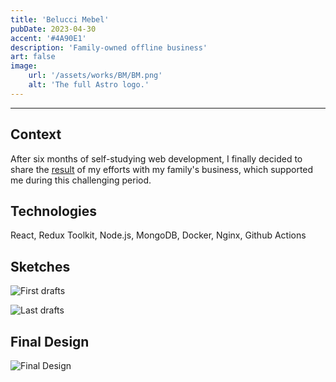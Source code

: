 ```yaml
---
title: 'Belucci Mebel'
pubDate: 2023-04-30
accent: '#4A90E1'
description: 'Family-owned offline business'
art: false
image:
    url: '/assets/works/BM/BM.png'
    alt: 'The full Astro logo.'
---
```


---

## Context

After six months of self-studying web development, I finally decided to share the [result](https://beluccimebel.ru/) of my efforts with my family's business, which supported me during this challenging period.

## Technologies

React, Redux Toolkit, Node.js, MongoDB, Docker, Nginx, Github Actions

## Sketches

![First drafts](/assets/works/BM/first_drafts.webp)

![Last drafts](/assets/works/BM/last_drafts.webp)

## Final Design

![Final Design](/assets/works/BM/full.webp)
